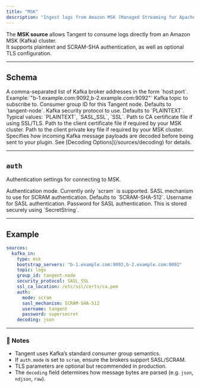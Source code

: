 ```yaml
---
title: "MSK"
description: "Ingest logs from Amazon MSK (Managed Streaming for Apache Kafka)."
---
```


The **MSK source** allows Tangent to consume logs directly from an Amazon MSK (Kafka) cluster.  
It supports plaintext and SCRAM-SHA authentication, as well as optional TLS configuration.

---

## Schema
<ParamField path="bootstrap_servers" type="string" required>
A comma-separated list of Kafka broker addresses in the form `host:port`.  
Example:`"b-1.example.com:9092,b-2.example.com:9092"`
</ParamField>

<ParamField path="topic" type="string" required>
Kafka topic to subscribe to.
</ParamField>

<ParamField path="group_id" type="string">
Consumer group ID for this Tangent node.  
Defaults to `tangent-node`.
</ParamField>

<ParamField path="security_protocol" type="string">
Kafka security protocol to use.  
Defaults to `PLAINTEXT`.  
Typical values: `PLAINTEXT`, `SASL_SSL`, `SSL`.
</ParamField>

<ParamField path="ssl_ca_location" type="string">
Path to CA certificate file if using SSL/TLS.
</ParamField>

<ParamField path="ssl_certificate_location" type="string">
Path to the client certificate file if required by your MSK cluster.
</ParamField>

<ParamField path="ssl_key_location" type="string">
Path to the client private key file if required by your MSK cluster.
</ParamField>
<ParamField path="decoding" type="string">
Specifies how incoming Kafka message payloads are decoded before being sent to your plugin.  
See [Decoding Options](/sources/decoding) for details.
</ParamField>

---

## `auth`

Authentication settings for connecting to MSK.

<ParamField path="auth.mode" type="string" required>
Authentication mode.  
Currently only `scram` is supported.
</ParamField>

<ParamField path="auth.sasl_mechanism" type="string">
SASL mechanism to use for SCRAM authentication.  
Defaults to `SCRAM-SHA-512`.
</ParamField>

<ParamField path="auth.username" type="string" required>
Username for SASL authentication.
</ParamField>

<ParamField path="auth.password" type="string" required>
Password for SASL authentication.  
This is stored securely using `SecretString`.
</ParamField>

---

## Example

```yaml tangent.yaml icon=download
sources:
  kafka_in:
    type: msk
    bootstrap_servers: "b-1.example.com:9092,b-2.example.com:9092"
    topic: logs
    group_id: tangent-node
    security_protocol: SASL_SSL
    ssl_ca_location: /etc/ssl/certs/ca.pem
    auth:
      mode: scram
      sasl_mechanism: SCRAM-SHA-512
      username: tangent
      password: supersecret
    decoding: json
````

---

### 🧠 Notes

* Tangent uses Kafka’s standard consumer group semantics.
* If `auth.mode` is set to `scram`, ensure the brokers support SASL/SCRAM.
* TLS parameters are optional but recommended in production.
* The `decoding` field determines how message bytes are parsed (e.g. `json`, `ndjson`, `raw`).

